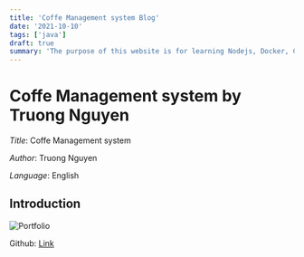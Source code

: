 ```yaml
---
title: 'Coffe Management system Blog'
date: '2021-10-10'
tags: ['java']
draft: true
summary: 'The purpose of this website is for learning Nodejs, Docker, Cloudflare, AWS S3, Mongodb and Nginx'
---
```


# Coffe Management system by Truong Nguyen

_Title_: Coffe Management system

_Author_: Truong Nguyen

_Language_: English

## Introduction

![Portfolio](/static/images/coffe-management-system.png 'Portfolio')

Github: [Link](https://github.com/onggiabayluon/Coffee-management-system)

